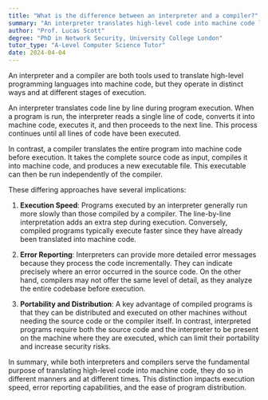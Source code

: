 ```yaml
---
title: "What is the difference between an interpreter and a compiler?"
summary: "An interpreter translates high-level code into machine code line by line during program execution, while a compiler does this translation all at once before execution."
author: "Prof. Lucas Scott"
degree: "PhD in Network Security, University College London"
tutor_type: "A-Level Computer Science Tutor"
date: 2024-04-04
---
```


An interpreter and a compiler are both tools used to translate high-level programming languages into machine code, but they operate in distinct ways and at different stages of execution.

An interpreter translates code line by line during program execution. When a program is run, the interpreter reads a single line of code, converts it into machine code, executes it, and then proceeds to the next line. This process continues until all lines of code have been executed. 

In contrast, a compiler translates the entire program into machine code before execution. It takes the complete source code as input, compiles it into machine code, and produces a new executable file. This executable can then be run independently of the compiler.

These differing approaches have several implications:

1. **Execution Speed**: Programs executed by an interpreter generally run more slowly than those compiled by a compiler. The line-by-line interpretation adds an extra step during execution. Conversely, compiled programs typically execute faster since they have already been translated into machine code.

2. **Error Reporting**: Interpreters can provide more detailed error messages because they process the code incrementally. They can indicate precisely where an error occurred in the source code. On the other hand, compilers may not offer the same level of detail, as they analyze the entire codebase before execution.

3. **Portability and Distribution**: A key advantage of compiled programs is that they can be distributed and executed on other machines without needing the source code or the compiler itself. In contrast, interpreted programs require both the source code and the interpreter to be present on the machine where they are executed, which can limit their portability and increase security risks.

In summary, while both interpreters and compilers serve the fundamental purpose of translating high-level code into machine code, they do so in different manners and at different times. This distinction impacts execution speed, error reporting capabilities, and the ease of program distribution.
    